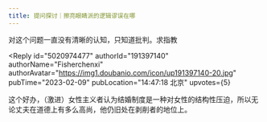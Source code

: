 ```yaml
---
title: 提问探讨｜擦亮眼睛派的逻辑谬误在哪
---
```



<Forum groupName="返璞归真|Awakened..." groupUrl="https://www.douban.com/group/729670/" archivedAt="2025-05-16T14:47:46.980Z">
  <Post
    id="282993564"
    title="提问探讨｜擦亮眼睛派的逻辑谬误在哪"
    url="https://www.douban.com/group/topic/282993564/?_spm_id=MjE4MzM4MTIz"
    pubTime="2023-02-11"
    highlightUserId="191397140"
  >
对这个问题一直没有清晰的认知，只知道批判。求指教

<Reply
  id="5020974477"
  authorId="191397140"
  authorName="Fisherchenxi"
  authorAvatar="https://img1.doubanio.com/icon/up191397140-20.jpg"
  pubTime="2023-02-09"
  pubLocation="14:47:18 北京"
  upvotes={5}
>
这个好办，（激进）女性主义者认为结婚制度是一种对女性的结构性压迫，所以无论丈夫在道德上有多么高尚，他仍旧处在剥削者的地位上。
</Reply>
  </Post>
</Forum>
